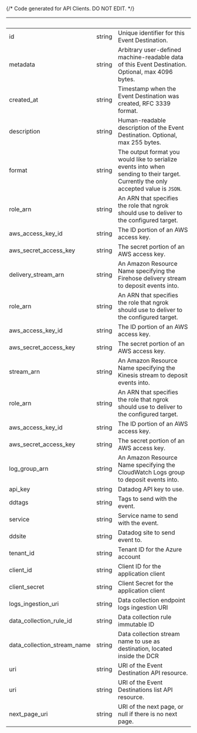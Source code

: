 {/* Code generated for API Clients. DO NOT EDIT. */}

| &nbsp;                      | &nbsp; | &nbsp;                                                                                                                               |
| --------------------------- | ------ | ------------------------------------------------------------------------------------------------------------------------------------ |
| id                          | string | Unique identifier for this Event Destination.                                                                                        |
| metadata                    | string | Arbitrary user-defined machine-readable data of this Event Destination. Optional, max 4096 bytes.                                    |
| created_at                  | string | Timestamp when the Event Destination was created, RFC 3339 format.                                                                   |
| description                 | string | Human-readable description of the Event Destination. Optional, max 255 bytes.                                                        |
| format                      | string | The output format you would like to serialize events into when sending to their target. Currently the only accepted value is `JSON`. |
| role_arn                    | string | An ARN that specifies the role that ngrok should use to deliver to the configured target.                                            |
| aws_access_key_id           | string | The ID portion of an AWS access key.                                                                                                 |
| aws_secret_access_key       | string | The secret portion of an AWS access key.                                                                                             |
| delivery_stream_arn         | string | An Amazon Resource Name specifying the Firehose delivery stream to deposit events into.                                              |
| role_arn                    | string | An ARN that specifies the role that ngrok should use to deliver to the configured target.                                            |
| aws_access_key_id           | string | The ID portion of an AWS access key.                                                                                                 |
| aws_secret_access_key       | string | The secret portion of an AWS access key.                                                                                             |
| stream_arn                  | string | An Amazon Resource Name specifying the Kinesis stream to deposit events into.                                                        |
| role_arn                    | string | An ARN that specifies the role that ngrok should use to deliver to the configured target.                                            |
| aws_access_key_id           | string | The ID portion of an AWS access key.                                                                                                 |
| aws_secret_access_key       | string | The secret portion of an AWS access key.                                                                                             |
| log_group_arn               | string | An Amazon Resource Name specifying the CloudWatch Logs group to deposit events into.                                                 |
| api_key                     | string | Datadog API key to use.                                                                                                              |
| ddtags                      | string | Tags to send with the event.                                                                                                         |
| service                     | string | Service name to send with the event.                                                                                                 |
| ddsite                      | string | Datadog site to send event to.                                                                                                       |
| tenant_id                   | string | Tenant ID for the Azure account                                                                                                      |
| client_id                   | string | Client ID for the application client                                                                                                 |
| client_secret               | string | Client Secret for the application client                                                                                             |
| logs_ingestion_uri          | string | Data collection endpoint logs ingestion URI                                                                                          |
| data_collection_rule_id     | string | Data collection rule immutable ID                                                                                                    |
| data_collection_stream_name | string | Data collection stream name to use as destination, located inside the DCR                                                            |
| uri                         | string | URI of the Event Destination API resource.                                                                                           |
| uri                         | string | URI of the Event Destinations list API resource.                                                                                     |
| next_page_uri               | string | URI of the next page, or null if there is no next page.                                                                              |

